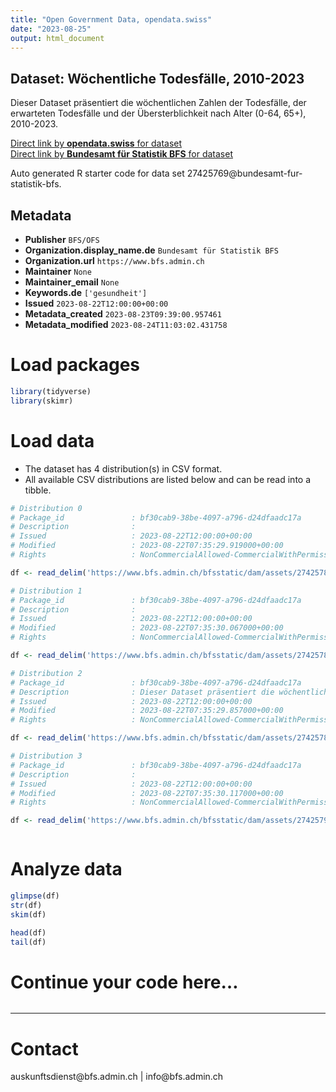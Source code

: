 ```yaml
---
title: "Open Government Data, opendata.swiss"
date: "2023-08-25"
output: html_document
---
```


## Dataset: Wöchentliche Todesfälle, 2010-2023

Dieser Dataset präsentiert die wöchentlichen Zahlen der Todesfälle, der erwarteten Todesfälle und der Übersterblichkeit nach Alter (0-64, 65+), 2010-2023.

[Direct link by **opendata.swiss** for dataset](https://opendata.swiss/de/dataset/wochentliche-todesfalle-2010-20232)<br>
[Direct link by **Bundesamt für Statistik BFS** for dataset](https://www.bfs.admin.ch/asset/de/ts-d-14.03.04.03-wr)

Auto generated R starter code for data set 27425769@bundesamt-fur-statistik-bfs.

## Metadata

- **Publisher** `BFS/OFS`
- **Organization.display_name.de** `Bundesamt für Statistik BFS`
- **Organization.url** `https://www.bfs.admin.ch`
- **Maintainer** `None`
- **Maintainer_email** `None`
- **Keywords.de** `['gesundheit']`
- **Issued** `2023-08-22T12:00:00+00:00`
- **Metadata_created** `2023-08-23T09:39:00.957461`
- **Metadata_modified** `2023-08-24T11:03:02.431758`


# Load packages

```r

library(tidyverse)
library(skimr)

```

# Load data

-   The dataset has 4 distribution(s) in CSV format.
-   All available CSV distributions are listed below and can be read into a tibble.

```r

# Distribution 0
# Package_id               : bf30cab9-38be-4097-a796-d24dfaadc17a
# Description              : 
# Issued                   : 2023-08-22T12:00:00+00:00
# Modified                 : 2023-08-22T07:35:29.919000+00:00
# Rights                   : NonCommercialAllowed-CommercialWithPermission-ReferenceRequired

df <- read_delim('https://www.bfs.admin.ch/bfsstatic/dam/assets/27425784/master')

# Distribution 1
# Package_id               : bf30cab9-38be-4097-a796-d24dfaadc17a
# Description              : 
# Issued                   : 2023-08-22T12:00:00+00:00
# Modified                 : 2023-08-22T07:35:30.067000+00:00
# Rights                   : NonCommercialAllowed-CommercialWithPermission-ReferenceRequired

df <- read_delim('https://www.bfs.admin.ch/bfsstatic/dam/assets/27425789/master')

# Distribution 2
# Package_id               : bf30cab9-38be-4097-a796-d24dfaadc17a
# Description              : Dieser Dataset präsentiert die wöchentlichen Zahlen der Todesfälle, der erwarteten Todesfälle und der Übersterblichkeit nach Alter (0-64, 65+), 2010-2023.
# Issued                   : 2023-08-22T12:00:00+00:00
# Modified                 : 2023-08-22T07:35:29.857000+00:00
# Rights                   : NonCommercialAllowed-CommercialWithPermission-ReferenceRequired

df <- read_delim('https://www.bfs.admin.ch/bfsstatic/dam/assets/27425782/master')

# Distribution 3
# Package_id               : bf30cab9-38be-4097-a796-d24dfaadc17a
# Description              : 
# Issued                   : 2023-08-22T12:00:00+00:00
# Modified                 : 2023-08-22T07:35:30.117000+00:00
# Rights                   : NonCommercialAllowed-CommercialWithPermission-ReferenceRequired

df <- read_delim('https://www.bfs.admin.ch/bfsstatic/dam/assets/27425792/master')



```

# Analyze data

```r

glimpse(df)
str(df)
skim(df)

head(df)
tail(df)

```

# Continue your code here...

```r

```

------------------------------------------------------------------------

# Contact

auskunftsdienst@bfs.admin.ch | info@bfs.admin.ch
